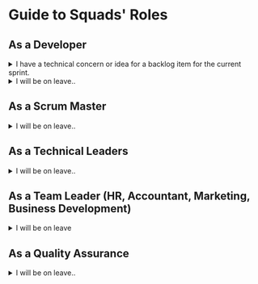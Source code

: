 # Guide to Squads' Roles

## As a Developer

<details>
	<summary>I have a technical concern or idea for a backlog item for the current sprint.</summary>

Reach out to the **Scrum Master**.

Since **Scrum Master** own the lead the development sprint, they have the knowledge, responsibility, and incentive to resolve technical concerns.

</details>

<details>
	<summary>I will be on leave..</summary>

As a Developer, you will ask for request off in following steps:

1. Before requesting your day off, familiarize yourself with [the company’s policies](/team/leave-and-absence-guidelines) regarding day off.
2. Check to see how many vacation days, and personal days you have available.
3. Submit your request to your **Leader/Scrum Master/Manager** with a specific reason, and ensure that you make arrangements for coverage.
4. Inform your absence to all members via **chatting group in Slack** with date, time, private reason (optional) and cc **Mr. Quynh (CEO) & Ms. Phuong (Accountant)** for information.

</details>

## As a Scrum Master

<details>
	<summary>I will be on leave..</summary>

As a Scrum Master, you will ask for request off in following steps:

1. Before requesting day off, familiarize yourself with company's policies regarding day off. This information is available in company policy or through your supervisor.
2. Check to see how many the vacation days, personal days you have available
3. Submit your request to your **Mr. Quynh (CEO)** with specific reason, and ensure that you make arrangements for coverage
4. Inform your absence to all members via **chatting group in Slack** with date, time, private reason (optional) and cc **Mr. Quynh (CEO) & Ms. Phuong (Accountant)** for information.

</details>

## As a Technical Leaders

<details>
	<summary>I will be on leave..</summary>
As a Technical Leaders, you will ask for request off in following steps:
1. Before requesting day off, familiarize yourself with company's policies regarding day off. This information is available in company policy or through your supervisor.
2. Check to see how many the vacation days, personal days you have available
3. Submit your request to your **Mr. Quynh (CEO)** with specific reason, and ensure that you make arrangements for coverage 
4. Inform your absence to all members via **chatting group in Slack** with date, time, private reason (optional) and cc **Mr. Quynh (CEO) & Ms. Phuong (Accountant)** for information.

</details>

## As a Team Leader (HR, Accountant, Marketing, Business Development)

<details>
	<summary> I will be on leave </summary>
  As a Team Leader (HR, Account, Marketing, Business Development), you will ask for request off in following steps:
1. Before requesting day off, familiarize yourself with company's policies regarding day off. This information is available in company policy or through your supervisor.
2. Check to see how many the vacation days, personal days you have available
3. Submit your request to your **Mr. Quynh (CEO)** with specific reason, and ensure that you make arrangements for coverage 
4. Inform your absence to all members via **chatting group in Slack** with date, time, private reason (optional) and cc **Mr. Quynh (CEO) & Ms. Phuong (Accountant)** for information.

</details>

## As a Quality Assurance

<details>
	<summary>I will be on leave..</summary>
As a Quality Assurance, you will ask for request off in following steps:
1. Before requesting day off, familiarize yourself with company's policies regarding day off. This information is available in company policy or through your supervisor.
2. Check to see how many the vacation days, personal days you have available
3. Submit your request to your **Leader/Scrum Master** with specific reason, and ensure that you make arrangements for coverage 
4. Inform your absence to all members via **chatting group in Slack** with date, time, private reason (optional) and cc **Mr. Quynh (CEO) & Ms. Phuong (Accountant)** for information.

</details>
